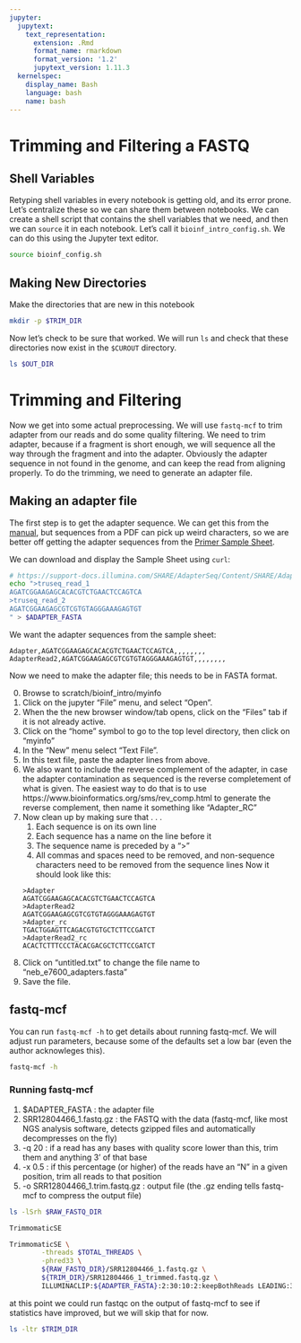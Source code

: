 ```yaml
---
jupyter:
  jupytext:
    text_representation:
      extension: .Rmd
      format_name: rmarkdown
      format_version: '1.2'
      jupytext_version: 1.11.3
  kernelspec:
    display_name: Bash
    language: bash
    name: bash
---
```


<!-- #region -->
# Trimming and Filtering a FASTQ


## Shell Variables
Retyping shell variables in every notebook is getting old, and its error prone.  Let's centralize these so we can share them between notebooks.  We can create a shell script that contains the shell variables that we need, and then we can `source` it in each notebook.  Let's call it `bioinf_intro_config.sh`.  We can do this using the Jupyter text editor.
<!-- #endregion -->

```bash
source bioinf_config.sh
```

## Making New Directories
Make the directories that are new in this notebook

```bash
mkdir -p $TRIM_DIR
```

Now let's check to be sure that worked.  We will run `ls` and check that these directories now exist in the `$CUROUT` directory.

```bash
ls $OUT_DIR
```

# Trimming and Filtering
Now we get into some actual preprocessing.  We will use `fastq-mcf` to trim adapter from our reads and do some quality filtering.  We need to trim adapter, because if a fragment is short enough, we will sequence all the way through the fragment and into the adapter.  Obviously the adapter sequence in not found in the genome, and can keep the read from aligning properly.  To do the trimming, we need to generate an adapter file.

## Making an adapter file
The first step is to get the adapter sequence.  We can get this from the [manual](https://www.neb.com/-/media/catalog/datacards-or-manuals/manuale7600.pdf), but sequences from a PDF can pick up weird characters, so we are better off getting the adapter sequences from the [Primer Sample Sheet](https://www.neb.com/-/media/nebus/worksheet-samples/e7600_reverse-complement-workflow-sample-sheet.csv?rev=2bc14feb223d4f338d3b4ac07c94ed78).  

We can download and display the Sample Sheet using `curl`:

```bash
# https://support-docs.illumina.com/SHARE/AdapterSeq/Content/SHARE/AdapterSeq/TruSeq/CDIndexes.htm
echo ">truseq_read_1
AGATCGGAAGAGCACACGTCTGAACTCCAGTCA
>truseq_read_2
AGATCGGAAGAGCGTCGTGTAGGGAAAGAGTGT
" > $ADAPTER_FASTA
```

<!-- #region -->
We want the adapter sequences from the sample sheet: 
```
Adapter,AGATCGGAAGAGCACACGTCTGAACTCCAGTCA,,,,,,,,
AdapterRead2,AGATCGGAAGAGCGTCGTGTAGGGAAAGAGTGT,,,,,,,,
```

Now we need to make the adapter file; this needs to be in FASTA format.

0. Browse to scratch/bioinf_intro/myinfo
1. Click on the jupyter "File" menu, and select "Open".  
2. When the the new browser window/tab opens, click on the "Files" tab if it is not already active.
3. Click on the "home" symbol to go to the top level directory, then click on "myinfo"
4. In the "New" menu select "Text File".
5. In this text file, paste the adapter lines from above.
7. We also want to include the reverse complement of the adapter, in case the adapter contamination as sequenced is the reverse completement of what is given.  The easiest way to do that is to use https://www.bioinformatics.org/sms/rev_comp.html to generate the reverse complement, then name it something like "Adapter_RC"
8. Now clean up by making sure that . . .
    1. Each sequence is on its own line
    2. Each sequence has a name on the line before it
    3. The sequence name is preceded by a ">"
    4. All commas and spaces need to be removed, and non-sequence characters need to be removed from the sequence lines
Now it should look like this:
```
>Adapter
AGATCGGAAGAGCACACGTCTGAACTCCAGTCA
>AdapterRead2
AGATCGGAAGAGCGTCGTGTAGGGAAAGAGTGT
>Adapter_rc
TGACTGGAGTTCAGACGTGTGCTCTTCCGATCT
>AdapterRead2_rc
ACACTCTTTCCCTACACGACGCTCTTCCGATCT
```
10. Click on "untitled.txt" to change the file name to "neb_e7600_adapters.fasta"
11. Save the file.


## fastq-mcf
You can run `fastq-mcf -h` to get details about running fastq-mcf.  We will adjust run parameters, because some of the defaults set a low bar (even the author acknowleges this).
<!-- #endregion -->

```bash
fastq-mcf -h
```

### Running fastq-mcf
1. $ADAPTER_FASTA : the adapter file
2. SRR12804466_1.fastq.gz : the FASTQ with the data (fastq-mcf, like most NGS analysis software, detects gzipped files and automatically decompresses on the fly)
3. -q 20 : if a read has any bases with quality score lower than this, trim them and anything 3' of that base
4. -x 0.5 : if this percentage (or higher) of the reads have an "N" in a given position, trim all reads to that position
5. -o SRR12804466_1.trim.fastq.gz : output file (the .gz ending tells fastq-mcf to compress the output file)

```bash
ls -lSrh $RAW_FASTQ_DIR
```

```bash
TrimmomaticSE
```

```bash
TrimmomaticSE \
        -threads $TOTAL_THREADS \
        -phred33 \
        ${RAW_FASTQ_DIR}/SRR12804466_1.fastq.gz \
        ${TRIM_DIR}/SRR12804466_1_trimmed.fastq.gz \
        ILLUMINACLIP:${ADAPTER_FASTA}:2:30:10:2:keepBothReads LEADING:3 TRAILING:3 MINLEN:36
```

at this point we could run fastqc on the output of fastq-mcf to see if statistics have improved, but we will skip that for now.

```bash
ls -ltr $TRIM_DIR
```
